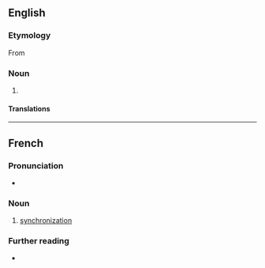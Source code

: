 {{also|Synchronisation}}

==English==

===Etymology===
From {{suffix|synchronise|ation|lang=en}}

===Noun===
{{en-noun}}

# {{standard spelling of|synchronization|lang=en|from=non-Oxford British spelling}}

====Translations====
{{trans-see|synchronisation|synchronization}}

----

==French==

===Pronunciation===
* {{IPA|/sɛ̃.kʁɔ.ni.za.sjɔ̃/|lang=fr}}

===Noun===
{{fr-noun|f}}

# [[synchronization]]

===Further reading===
* {{R:TLFi}}